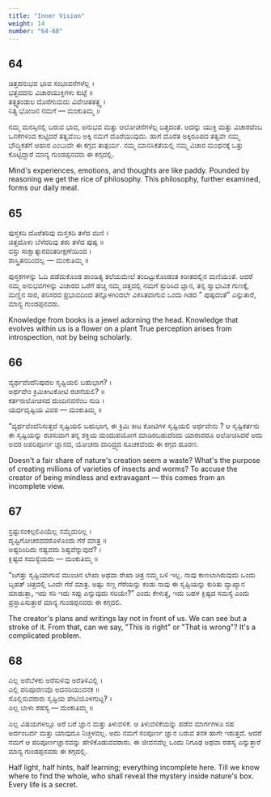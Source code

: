 ```yaml
---
title: "Inner Vision"
weight: 14
number: "64-68"
---
```


## 64

ಚಿತ್ತದನುಭವ ಭಾವ ಸಂಭಾವನೆಗಳೆಲ್ಲ ।  
ಭತ್ತವದನು ವಿಚಾರಯುಕ್ತಿಗಳು ಕುಟ್ಟೆ ॥  
ತತ್ತ್ವತಂಡುಲ ದೊರೆಗುಮದು ವಿವೇಚಿತತತ್ತ್ವ ।  
ನಿತ್ಯ ಭೋಜನ ನಮಗೆ — ಮಂಕುತಿಮ್ಮ ॥

ನಮ್ಮ ಮನಸ್ಸಿನಲ್ಲಿ ಬರುವ ಭಾವ, ಅನುಭವ ಮತ್ತು ಆಲೋಚನೆಗಳೆಲ್ಲ ಬತ್ತದಂತೆ. ಅದನ್ನು ಯುಕ್ತಿ ಮತ್ತು ವಿಚಾರವೆಂಬ ಒನಕೆಗಳಿಂದ ಕುಟ್ಟಿದರೆ ತತ್ವವೆಂಬ ಅಕ್ಕಿ ನಮಗೆ ದೊರೆಯುವುದು. ಹಾಗೆ ದೊರೆತ ಅಕ್ಕಿರೂಪದ ತತ್ವವೇ ನಮ್ಮ ಭೌದ್ಧಿಕತೆಗೆ ಆಹಾರ ಎಂಬುದೇ ಈ ಕಗ್ಗದ ತಾತ್ಪರ್ಯ. ನಮ್ಮ ಮಾನಸಿಕತೆಯಲ್ಲಿ ನಮ್ಮ ವಿಚಾರ ಮಂಥನಕ್ಕೆ ಒತ್ತು ಕೊಟ್ಟಿದ್ದಾರೆ ಮಾನ್ಯ ಗುಂಡಪ್ಪನವರು ಈ ಕಗ್ಗದಲ್ಲಿ.

Mind's experiences, emotions, and thoughts are like paddy. Pounded by reasoning we get the rice of philosophy. This philosophy, further examined, forms our daily meal.

## 65

ಪುಸ್ತಕದಿ ದೊರೆತರಿವು ಮಸ್ತಕದಿ ತಳೆದ ಮಣಿ ।  
ಚಿತ್ತದೊಳು ಬೆಳೆದರಿವು ತರು ತಳೆದ ಪುಷ್ಪ ॥  
ವಸ್ತು ಸಾಕ್ಷಾತ್ಕಾರವಂತರೀಕ್ಷಣೆಯಿಂದ ।  
ಶಾಸ್ತ್ರಿತನದಿಂದಲ್ಲ — ಮಂಕುತಿಮ್ಮ ॥

ಪುಸ್ತಕಗಳನ್ನು ಓದಿ ಪಡೆದುಕೊಂಡ ಪಾಂಡಿತ್ಯ ತಲೆಯಮೇಲೆ ತಂದಿಟ್ಟುಕೊಂಡಂತ ಕಿರೀತದಲ್ಲಿನ ಮಣಿಯಂತೆ. ಆದರೆ ನಮ್ಮ ಅನುಭವಗಳನ್ನು ವಿಚಾರದ ಒರೆಗೆ ಹಚ್ಚಿ ನಮ್ಮ ಚಿತ್ತದಲ್ಲಿ ನಮಗೆ ಸ್ಫುರಿಸಿದ ಜ್ಞಾನ, ತನ್ನ ಸ್ವಾಭಾವಿಕ ಗುಣಕ್ಕೆ, ಮಣ್ಣಿನ ಸಾರ, ಪರಿಸರದ ಪ್ರಭಾವದಿಂದ ತನ್ನೊಳಗಿಂದಲೇ ವಿಕಸಿತವಾಗುವ ಒಂದು ಗಿಡದ ” ಪುಷ್ಪದಂತೆ” ಎನ್ನುತಾರೆ, ಮಾನ್ಯ ಗುಂಡಪ್ಪನವರು.

Knowledge from books is a jewel adorning the head. Knowledge that evolves within us is a flower on a plant True perception arises from introspection, not by being scholarly.

## 66

ವ್ಯರ್ಥವೆಂದೆನಿಪುದಲ ಸೃಷ್ಟಿಯಲಿ ಬಹುಭಾಗ? ।  
ಅರ್ಥವೇಂ ಕ್ರಿಮಿಕೀಟಕೋಟಿ ರಚನೆಯಲಿ? ॥  
ಕರ್ತನಾಲೋಚಿಸದ ದುಂದಿನವನೆಂಬ ನುಡಿ ।  
ಯರ್ಧದೃಷ್ಟಿಯ ವಿವರ — ಮಂಕುತಿಮ್ಮ ॥

“ವ್ಯರ್ಥವೆಂದೆನಿಸುತ್ತದೆ ಸೃಷ್ಟಿಯಲಿ ಬಹುಭಾಗ, ಈ ಕ್ರಿಮಿ ಕೀಟ ಕೋಟಿಗಳ ಸೃಷ್ಟಿಯಲಿ ಅರ್ಥವೇನು ? ಆ ಸೃಷ್ಟಿಕರ್ತನು ಈ ಸೃಷ್ಟಿಯನ್ನು ರಚಿಸುವಾಗ ತನ್ನ ಶಕ್ತಿಯ ದುಂದುಪಯೋಗ ಮಾಡಿರಬಹುದೆಂದು ಯಾರಾದರೂ ಆಲೋಚಿಸಿದರೆ ಅದು ಅವರ ಅಪರಿಪೂರ್ಣ ಜ್ಞಾನದ, ಯೋಚನಾ ದಾರಿದ್ರ್ಯದ ಸೂಚಕವೆಂದು ಈ ಕಗ್ಗದ ಹೂರಣ.

Doesn't a fair share of nature's creation seem a waste? What's the purpose of creating millions of varieties of insects and worms? To accuse the creator of being mindless and extravagant — this comes from an incomplete view.

## 67

ಸ್ರಷ್ಟುಸಂಕಲ್ಪಲಿಪಿಯೆಲ್ಲ ನಮ್ಮೆದುರಿಲ್ಲ ।  
ದೃಷ್ಟಿಗೋಚರವದರೊಳೊಂದು ಗೆರೆ ಮಾತ್ರ ॥  
ಅಷ್ಟರಿಂದಿದು ನಷ್ಟವದು ಶಿಷ್ಟವೆನ್ನುವುದೆ? ।  
ಕ್ಲಿಷ್ಟದ ಸಮಸ್ಯೆಯದು — ಮಂಕುತಿಮ್ಮ ॥

“ಜಗತ್ತು ಸೃಷ್ಟಿಯಾಗುವ ಮುಂಚಿನ ಲೇಖಾ ಅಥವಾ ರೇಖಾ ಚಿತ್ರ ನಮ್ಮ ಬಳಿ ಇಲ್ಲ. ನಾವು ಕಾಣಲಾಗಿರುವುದು ಒಂದು ಬೃಹತ್ ಚಿತ್ರದಲ್ಲಿ ಒಂದೇ ಗೆರೆ ಮಾತ್ರ. ಅಷ್ಟು ಸಣ್ಣ ಗೆರೆಯನ್ನು ಕಂಡು ನಾವು ಈ ಸೃಷ್ಟಿಯನ್ನು ಕುರಿತು ವ್ಯಾಖ್ಯಾನ ಮಾಡುತ್ತಾ, ಇದು ಸರಿ ಇದು ಸಪ್ಪು ಎನ್ನುವುದು ಸರಿಯೇ?” ಎಂದು ಕೇಳುತ್ತ, ಇದು ಬಹಳ ಕ್ಲಿಷ್ಟದ ಸಮಸ್ಯೆ ಎಂದು ಪ್ರಸ್ತಾಪಿಸುತ್ತಾರೆ ಮಾನ್ಯ ಗುಂಡಪ್ಪನವರು ಈ ಕಗ್ಗದಲಿ.

The creator's plans and writings lay not in front of us. We can see but a stroke of it. From that, can we say, "This is right" or "That is wrong"? It's a complicated problem.

## 68

ಎಲ್ಲ ಅರೆಬೆಳಕು ಅರೆಸುಳಿವು ಅರೆತಿಳಿವಿಲ್ಲಿ ।  
ಎಲ್ಲಿ ಪರಿಪೂರಣವೊ ಅದನರಿಯುವನಕ ॥  
ಸೊಲ್ಲಿಸುವರಾರು ಸೃಷ್ಟಿಯ ಪೇಟಿಯೊಳಗುಟ್ಟ? ।  
ಎಲ್ಲ ಬಾಳು ರಹಸ್ಯ — ಮಂಕುತಿಮ್ಮ ॥

ಎಲ್ಲ ವಿಷಯಗಳಲ್ಲೂ ಅರೆ ಬರೆ ಜ್ಞಾನ ಮತ್ತು ತಿಳುವಳಿಕೆ. ಆ ತಿಳುವಳಿಕೆಯನ್ನು ಪಡೆವ ಮಾರ್ಗಗಳೂ ಸಹ ಅರ್ದಂಬರ್ದ ಮತ್ತು ಯಾವುದೂ ನಿಚ್ಚಳವಲ್ಲ. ಅದು ನಮಗೆ ಸಂಪೂರ್ಣ ಜ್ಞಾನ ಬರುವ ತನಕ ಹಾಗೇ ಇರುತ್ತದೆ. ಆದರೆ ನಮಗೆ ಆ ಪರಿಪೂರ್ಣಜ್ಞಾನವನ್ನು ಹೇಳಿಕೊಡುವವರಾರು. ಈ ಜೀವನವೆಲ್ಲ ಒಂದು ನಿಗೂಢ ಅಥವಾ ರಹಸ್ಯ ಎನ್ನುತ್ತಾರೆ ಮಾನ್ಯ ಗುಂಡಪ್ಪನವರು ಈ ಕಗ್ಗದಲ್ಲಿ.

Half light, half hints, half learning; everything incomplete here. Till we know where to find the whole, who shall reveal the mystery inside nature's box. Every life is a secret.

